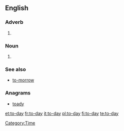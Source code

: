 ==English==

===Adverb===
{{en-adv|-}}

# {{obsolete spelling of|today}}

===Noun===
{{en-noun}}

# {{obsolete spelling of|today}}

===See also===
* [[to-morrow]]

===Anagrams===
* [[toady#English|toady]]

[[Category:Time]]

[[et:to-day]]
[[fr:to-day]]
[[it:to-day]]
[[pl:to-day]]
[[fi:to-day]]
[[te:to-day]]